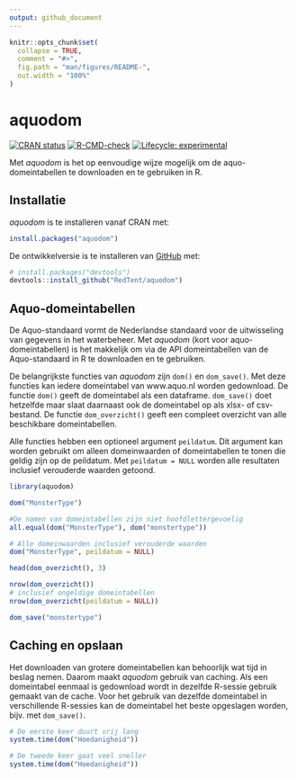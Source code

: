 ```yaml
---
output: github_document
---
```


<!-- README.md is generated from README.Rmd. Please edit that file -->

```r
knitr::opts_chunk$set(
  collapse = TRUE,
  comment = "#>",
  fig.path = "man/figures/README-",
  out.width = "100%"
)
```

# aquodom

<!-- badges: start -->
[![CRAN status](https://www.r-pkg.org/badges/version/aquodom)](https://CRAN.R-project.org/package=aquodom)
[![R-CMD-check](https://github.com/RedTent/aquodom/workflows/R-CMD-check/badge.svg)](https://github.com/RedTent/aquodom/actions)
[![Lifecycle: experimental](https://img.shields.io/badge/lifecycle-experimental-orange.svg)](https://lifecycle.r-lib.org/articles/stages.html#experimental)
<!-- badges: end -->

Met *aquodom* is het op eenvoudige wijze mogelijk om de aquo-domeintabellen te downloaden en te gebruiken in R.

## Installatie

*aquodom* is te installeren vanaf CRAN met:

``` r
install.packages("aquodom") 
```

De ontwikkelversie is te installeren van [GitHub](https://github.com/RedTent/aquodom) met:

``` r
# install.packages("devtools")
devtools::install_github("RedTent/aquodom")
```
## Aquo-domeintabellen

De Aquo-standaard vormt de Nederlandse standaard voor de uitwisseling van gegevens in het waterbeheer. Met *aquodom*  (kort voor aquo-domeintabellen) is het makkelijk om via de API domeintabellen van de Aquo-standaard in R te downloaden en te gebruiken. 

De belangrijkste functies van *aquodom* zijn `dom()` en `dom_save()`. Met deze functies kan iedere domeintabel van www.aquo.nl worden gedownload. De functie `dom()` geeft de domeintabel als een dataframe. `dom_save()` doet hetzelfde maar slaat daarnaast ook de domeintabel op als xlsx- of csv-bestand. De functie `dom_overzicht()` geeft een compleet overzicht van alle beschikbare domeintabellen. 

Alle functies hebben een optioneel argument `peildatum`. Dit argument kan worden gebruikt om alleen domeinwaarden of domeintabellen te tonen die geldig zijn op de peildatum. Met `peildatum = NULL` worden alle resultaten inclusief verouderde waarden getoond.

```r
library(aquodom)

dom("MonsterType")

#De namen van domeintabellen zijn niet hoofdlettergevoelig
all.equal(dom("MonsterType"), dom("monstertype"))

# Alle domeinwaarden inclusief verouderde waarden
dom("MonsterType", peildatum = NULL)

head(dom_overzicht(), 3)

nrow(dom_overzicht())
# inclusief ongeldige domeintabellen
nrow(dom_overzicht(peildatum = NULL))

```

```r

dom_save("monstertype")

```


## Caching en opslaan

Het downloaden van grotere domeintabellen kan behoorlijk wat tijd in beslag nemen. Daarom maakt *aquodom* gebruik van caching. Als een domeintabel eenmaal is gedownload wordt in dezelfde R-sessie gebruik gemaakt van de cache. Voor het gebruik van dezelfde domeintabel in verschillende R-sessies kan de domeintabel het beste opgeslagen worden, bijv. met `dom_save()`.

```r
# De eerste keer duurt vrij lang
system.time(dom("Hoedanigheid"))

# De tweede keer gaat veel sneller
system.time(dom("Hoedanigheid"))


```


